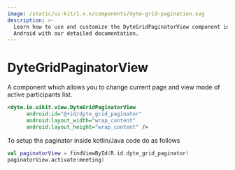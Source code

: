 ```yaml
---
image: /static/ui-kit/1.x.x/components/dyte-grid-pagination.svg
description: >-
  Learn how to use and customize the DyteGridPaginatorView component in Ospi's
  Android with our detailed documentation.
---
```


# DyteGridPaginatorView

A component which allows you to change current page and view mode of active
participants list.

```xml
<dyte.io.uikit.view.DyteGridPaginatorView
      android:id="@+id/dyte_grid_paginator"
      android:layout_width="wrap_content"
      android:layout_height="wrap_content" />
```

To setup the paginator inside kotlin/Java code do as follows

```kotlin
val paginatorView = findViewById(R.id.dyte_grid_paginator)
paginatorView.activate(meeting)
```

<head>
  <title>Android DyteGridPaginatorView</title>
</head>
